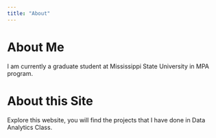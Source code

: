 ```yaml
---
title: "About"
---
```


# About Me

I am currently a graduate student at Mississippi State University in MPA program.


# About this Site

Explore this website, you will find the projects that I have done in Data Analytics Class.
